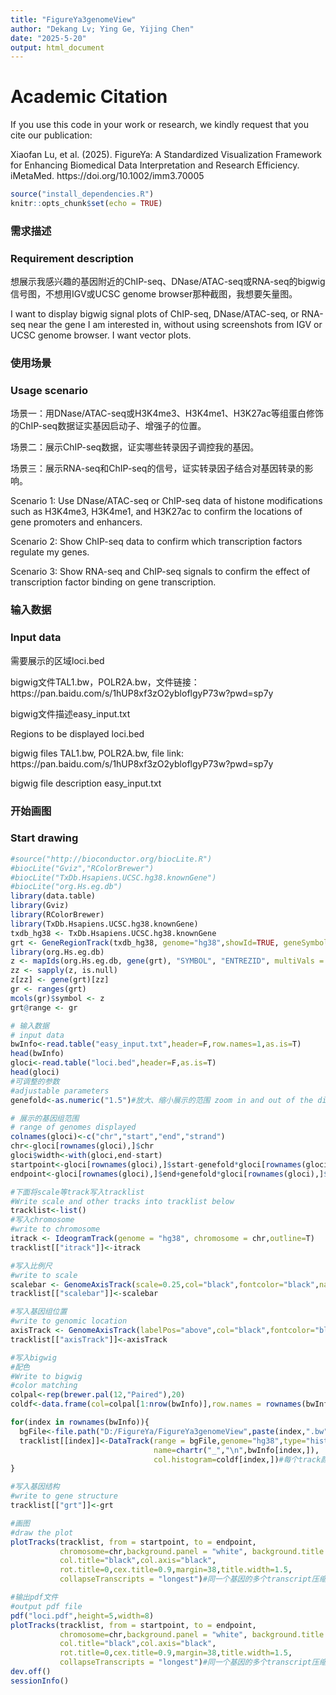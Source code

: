 ```yaml
---
title: "FigureYa3genomeView"
author: "Dekang Lv; Ying Ge, Yijing Chen"
date: "2025-5-20"
output: html_document
---
```


# Academic Citation
If you use this code in your work or research, we kindly request that you cite our publication:

Xiaofan Lu, et al. (2025). FigureYa: A Standardized Visualization Framework for Enhancing Biomedical Data Interpretation and Research Efficiency. iMetaMed. https://doi.org/10.1002/imm3.70005


```r
source("install_dependencies.R")
knitr::opts_chunk$set(echo = TRUE)
```

### 需求描述
### Requirement description

想展示我感兴趣的基因附近的ChIP-seq、DNase/ATAC-seq或RNA-seq的bigwig信号图，不想用IGV或UCSC genome browser那种截图，我想要矢量图。

I want to display bigwig signal plots of ChIP-seq, DNase/ATAC-seq, or RNA-seq near the gene I am interested in, without using screenshots from IGV or UCSC genome browser. I want vector plots.

### 使用场景
### Usage scenario

场景一：用DNase/ATAC-seq或H3K4me3、H3K4me1、H3K27ac等组蛋白修饰的ChIP-seq数据证实基因启动子、增强子的位置。

场景二：展示ChIP-seq数据，证实哪些转录因子调控我的基因。

场景三：展示RNA-seq和ChIP-seq的信号，证实转录因子结合对基因转录的影响。

Scenario 1: Use DNase/ATAC-seq or ChIP-seq data of histone modifications such as H3K4me3, H3K4me1, and H3K27ac to confirm the locations of gene promoters and enhancers.

Scenario 2: Show ChIP-seq data to confirm which transcription factors regulate my genes.

Scenario 3: Show RNA-seq and ChIP-seq signals to confirm the effect of transcription factor binding on gene transcription.

### 输入数据
### Input data

需要展示的区域loci.bed

bigwig文件TAL1.bw，POLR2A.bw，文件链接： https://pan.baidu.com/s/1hUP8xf3zO2ybloflgyP73w?pwd=sp7y

bigwig文件描述easy_input.txt

Regions to be displayed loci.bed

bigwig files TAL1.bw, POLR2A.bw, file link: https://pan.baidu.com/s/1hUP8xf3zO2ybloflgyP73w?pwd=sp7y

bigwig file description easy_input.txt

### 开始画图
### Start drawing

```r
#source("http://bioconductor.org/biocLite.R")
#biocLite("Gviz","RColorBrewer")
#biocLite("TxDb.Hsapiens.UCSC.hg38.knownGene")
#biocLite("org.Hs.eg.db")
library(data.table)
library(Gviz)
library(RColorBrewer)
library(TxDb.Hsapiens.UCSC.hg38.knownGene)
txdb_hg38 <- TxDb.Hsapiens.UCSC.hg38.knownGene
grt <- GeneRegionTrack(txdb_hg38, genome="hg38",showId=TRUE, geneSymbol=TRUE, name="UCSC")
library(org.Hs.eg.db)
z <- mapIds(org.Hs.eg.db, gene(grt), "SYMBOL", "ENTREZID", multiVals = "first")
zz <- sapply(z, is.null)
z[zz] <- gene(grt)[zz]
gr <- ranges(grt)
mcols(gr)$symbol <- z
grt@range <- gr

# 输入数据
# input data
bwInfo<-read.table("easy_input.txt",header=F,row.names=1,as.is=T)
head(bwInfo)
gloci<-read.table("loci.bed",header=F,as.is=T)
head(gloci)
#可调整的参数
#adjustable parameters
genefold<-as.numeric("1.5")#放大、缩小展示的范围 zoom in and out of the display range

# 展示的基因组范围
# range of genomes displayed
colnames(gloci)<-c("chr","start","end","strand")
chr<-gloci[rownames(gloci),]$chr
gloci$width<-with(gloci,end-start)
startpoint<-gloci[rownames(gloci),]$start-genefold*gloci[rownames(gloci),]$width
endpoint<-gloci[rownames(gloci),]$end+genefold*gloci[rownames(gloci),]$width

#下面将scale等track写入tracklist
#Write scale and other tracks into tracklist below
tracklist<-list()
#写入chromosome
#write to chromosome
itrack <- IdeogramTrack(genome = "hg38", chromosome = chr,outline=T)
tracklist[["itrack"]]<-itrack

#写入比例尺
#write to scale
scalebar <- GenomeAxisTrack(scale=0.25,col="black",fontcolor="black",name="Scale",labelPos="above",showTitle=TRUE)
tracklist[["scalebar"]]<-scalebar

#写入基因组位置
#write to genomic location
axisTrack <- GenomeAxisTrack(labelPos="above",col="black",fontcolor="black",name=paste(chr,":",sep=""),exponent=0,showTitle=TRUE)
tracklist[["axisTrack"]]<-axisTrack

#写入bigwig
#配色
#Write to bigwig
#color matching
colpal<-rep(brewer.pal(12,"Paired"),20)
coldf<-data.frame(col=colpal[1:nrow(bwInfo)],row.names = rownames(bwInfo),stringsAsFactors = F)

for(index in rownames(bwInfo)){
  bgFile<-file.path("D:/FigureYa/FigureYa3genomeView",paste(index,".bw",sep=""))
  tracklist[[index]]<-DataTrack(range = bgFile,genome="hg38",type="histogram",
                                name=chartr("_","\n",bwInfo[index,]),
                                col.histogram=coldf[index,])#每个track颜色不同才好看 each track looks better with a different color
}

#写入基因结构
#write to gene structure
tracklist[["grt"]]<-grt

#画图
#draw the plot
plotTracks(tracklist, from = startpoint, to = endpoint,
           chromosome=chr,background.panel = "white", background.title = "white",
           col.title="black",col.axis="black",
           rot.title=0,cex.title=0.9,margin=38,title.width=1.5,
           collapseTranscripts = "longest")#同一个基因的多个transcript压缩成最长的一个 multiple transcripts of the same gene compress into the longest one

#输出pdf文件
#output pdf file
pdf("loci.pdf",height=5,width=8)
plotTracks(tracklist, from = startpoint, to = endpoint,
           chromosome=chr,background.panel = "white", background.title = "white",
           col.title="black",col.axis="black",
           rot.title=0,cex.title=0.9,margin=38,title.width=1.5,
           collapseTranscripts = "longest")#同一个基因的多个transcript压缩成最长的一个 multiple transcripts of the same gene compress into the longest one
dev.off()
sessionInfo()

```
